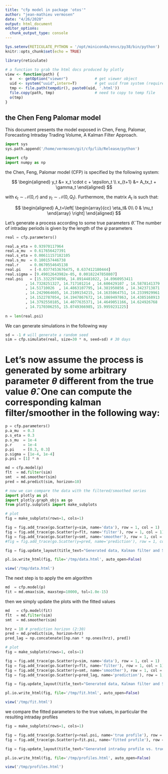 ```yaml
---
title: "cfp model in package 'otos'"
author: "jean-mathieu vermosen"
date: "4/26/2020"
output: html_document
editor_options: 
  chunk_output_type: console
---
```


```r
Sys.setenv(RETICULATE_PYTHON = '/opt/miniconda/envs/py38/bin/python')
knitr::opts_chunk$set(echo = TRUE)

library(reticulate)

# a function to grab the html docs produced by plotly
view <- function(path) {
  o   <- getOption("viewer")            # get viewer object
  uid <- system("uuid",intern=T)        # get uuid from system (requires uuid tool)
  tmp <- file.path(tempdir(), paste0(uid, '.html'))
  file.copy(path, tmp)                  # need to copy to temp file
  o(tmp)
}

```

## the Chen Feng Palomar model 

This document presents the model exposed in Chen, Feng, Palomar, Forecasting Intraday Trading Volume, A Kalman Filter Approach.

```python
import sys
sys.path.append('/home/vermosen/git/cfp/lib/Release/python')

import cfp
import numpy as np
```

the Chen, Feng, Palomar model (CFP) is specified by the following system:

$$
\begin{aligned}
y_t &= x_t \cdot c + \epsilon_t \\
x_{t+1} &= A_tx_t + \gamma_t
\end{aligned}
$$

with $\epsilon_t\sim \mathcal N(0, r)$ and $\gamma_t\sim\mathcal N(0, Q_t)$. Furthermore, the matrix $A_t$ is such that:

$$
\begin{aligned}
A_t=\left[
\begin{array}{cc}
\eta_t& 0\\
0 & \nu_t
\end{array}
\right]
\end{aligned}
$$

Let's generate a process according to some true parameters $\hat\theta$. The number of intraday periods is given by the length of the $\psi$ parameters

```python
real = cfp.parameters()

real.a_eta = 0.93970117964
real.a_mu  = 0.617656427391
real.s_eta = 0.00611157182105
real.s_mu  = 0.100157446738
real.r     = 0.0670554645138
real.pi    = [-0.0377453676475, 0.637412180444]
real.sigma = [9.49012643982e-05, 0.00182247858807]
real.psi   = [15.3322974898, 14.8914481022, 14.8960953411
         , 14.7328251327, 14.717101214 , 14.600429107 , 14.5878141379
         , 14.51710026  , 14.4863107795, 14.381950856 , 14.3423713871
         , 14.2429064605, 14.2109154215, 14.1635064751, 14.2339929961
         , 14.1522787054, 14.1947867672, 14.1869497863, 14.4385168913
         , 14.3792550185, 14.4077635371, 14.4649051166, 14.624926768
         , 14.7170306255, 15.0749366985, 15.9959231225]
         
n = len(real.psi)
```

We can generate simulations in the following way

```python
sd = -1 # will generate a random seed
sim = cfp.simulate(real, size=30 * n, seed=sd) # 30 days
```

# Let's now assume the process is generated by some arbitrary parameter $\theta$ different from the true value $\hat\theta$. One can compute the corresponding kalman filter/smoother in the following way:

```python

p = cfp.parameters()
p.a_mu  = 0.3
p.s_eta = 0.3
p.s_mu  = 1e-4
p.r     = 1e-4
p.pi    = [0.3, 0.3]
p.sigma = [1e-4, 1e-4]
p.psi = [1] * n

md = cfp.model(p)
flt  = md.filter(sim)
smt  = md.smoother(sim)
pred = md.predict(sim, horizon=10)

# now we can compare the data with the filtered/smoothed series
import plotly as pl
import plotly.graph_objs as go
from plotly.subplots import make_subplots

# plot
fig = make_subplots(rows=1, cols=1)

fig = fig.add_trace(go.Scatter(y=sim, name='data'), row = 1, col = 1)
fig = fig.add_trace(go.Scatter(y=flt, name='filter'), row = 1, col = 1)
fig = fig.add_trace(go.Scatter(y=smt, name='smoother'), row = 1, col = 1)
#fig = fig.add_trace(go.Scatter(y=pred, name='prediction'), row = 1, col = 1)

fig = fig.update_layout(title_text="Generated data, Kalman filter and Smoother with startup parameter")

pl.io.write_html(fig, file='/tmp/data.html', auto_open=False)
```

```r
view('/tmp/data.html')
```

The next step is to apply the em algorithm

```python
md  = cfp.model(p)
fit = md.emax(sim, maxstep=10000, tol=1.0e-15)
```

then we simply update the plots with the fitted values

```python
md   = cfp.model(fit)
flt  = md.filter(sim)
smt  = md.smoother(sim)

hrz = 10 # prediction horizon (2:30)
pred = md.predict(sim, horizon=hrz)
pred_lag = np.concatenate([np.nan * np.ones(hrz), pred])

# plot
fig = make_subplots(rows=1, cols=1)

fig = fig.add_trace(go.Scatter(y=sim, name='data'), row = 1, col = 1)
fig = fig.add_trace(go.Scatter(y=flt, name='filter'), row = 1, col = 1)
fig = fig.add_trace(go.Scatter(y=smt, name='smoother'), row = 1, col = 1)
fig = fig.add_trace(go.Scatter(y=pred_lag, name='prediction'), row = 1, col = 1)

fig = fig.update_layout(title_text="Generated data, Kalman filter and Smoother with fitted parameters")

pl.io.write_html(fig, file='/tmp/fit.html', auto_open=False) 
```

```r
view('/tmp/fit.html')
```

we compare the fitted parameters to the true values, in particular the resulting intraday profiles

```python
fig = make_subplots(rows=1, cols=1)

fig = fig.add_trace(go.Scatter(y=real.psi, name='true profile'), row = 1, col = 1)
fig = fig.add_trace(go.Scatter(y=fit.psi, name='fitted profile'), row = 1, col = 1)

fig = fig.update_layout(title_text="Generated intraday profile vs. true value")

pl.io.write_html(fig, file='/tmp/profiles.html', auto_open=False)
```

```r
view('/tmp/profiles.html')
```
